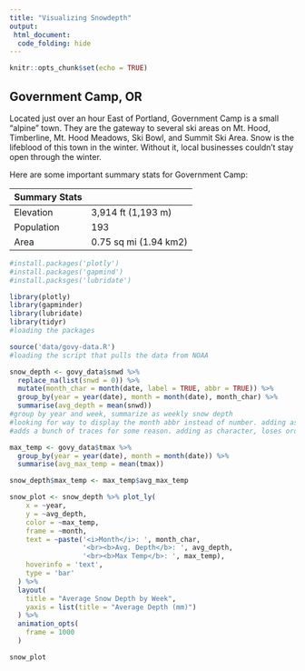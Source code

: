 ```yaml
---
title: "Visualizing Snowdepth"
output:
 html_document:
  code_folding: hide
---
```


```r
knitr::opts_chunk$set(echo = TRUE)
```

## Government Camp, OR

Located just over an hour East of Portland, Government Camp is a small "alpine" town. They are the gateway to several ski areas on Mt. Hood, Timberline, Mt. Hood Meadows, Ski Bowl, and Summit Ski Area. Snow is the lifeblood of this town in the winter. Without it, local businesses couldn't stay open through the winter. 

Here are some important summary stats for Government Camp:

| Summary Stats |  |
|----|----|
| Elevation | 3,914 ft (1,193 m) |
| Population | 193 |
| Area | 0.75 sq mi (1.94 km2) |

```r
#install.packages('plotly')
#install.packages('gapmind')
#install.packsges('lubridate')

library(plotly)
library(gapminder)
library(lubridate)
library(tidyr)
#loading the packages

source('data/govy-data.R')
#loading the script that pulls the data from NOAA

```
``` r

snow_depth <- govy_data$snwd %>%
  replace_na(list(snwd = 0)) %>%
  mutate(month_char = month(date, label = TRUE, abbr = TRUE)) %>%
  group_by(year = year(date), month = month(date), month_char) %>%
  summarise(avg_depth = mean(snwd))
#group by year and week, summarize as weekly snow depth
#looking for way to display the month abbr instead of number. adding as factor
#adds a bunch of traces for some reason. adding as character, loses order

max_temp <- govy_data$tmax %>%
  group_by(year = year(date), month = month(date)) %>%
  summarise(avg_max_temp = mean(tmax))

snow_depth$max_temp <- max_temp$avg_max_temp

snow_plot <- snow_depth %>% plot_ly(
    x = ~year, 
    y = ~avg_depth, 
    color = ~max_temp, 
    frame = ~month, 
    text = ~paste('<i>Month</i>: ', month_char,
                  '<br><b>Avg. Depth</b>: ', avg_depth, 
                  '<br><b>Max Temp</b>: ', max_temp),
    hoverinfo = 'text',
    type = 'bar'
  ) %>%
  layout(
    title = "Average Snow Depth by Week", 
    yaxis = list(title = "Average Depth (mm)")
  ) %>%
  animation_opts(
    frame = 1000
  )

snow_plot
```
